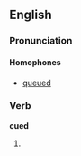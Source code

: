 ==English==

===Pronunciation===
{{IPA|/kjuːd/}}
====Homophones====
*[[queued]]

===Verb===
'''cued'''

# {{past of|cue}}